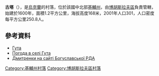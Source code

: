 {{coord|49|25|37|N|30|49|47|E|scale:30000|display=title}}

'''古塔'''（{{lang-uk|Гута}}），是[[烏克蘭|烏克蘭]]的村落，位於該國中北部[[基輔州|基輔州]]，由[[博胡斯拉夫區|博胡斯拉夫區]]負責管轄，始建於1600年，面積1.2平方公里，海拔高度168米，2001年人口301，人口密度每平方公里250.8人。

==參考資料==
* [http://w1.c1.rada.gov.ua/pls/z7502/A005?rdat1=16.05.2012&rf7571=15140 Гута]{{dead link|date=2017年12月 |bot=InternetArchiveBot |fix-attempted=yes }}
* [http://weather.in.ua/ua/kievskaja/6241 Погода в селі Гута] {{Wayback|url=http://weather.in.ua/ua/kievskaja/6241 |date=20170615215914 }}
* [http://boguslav-rda.gov.ua/index.php?option=com_content&view=article&id=349 Дмитренки на сайті Богуславської РДА]{{Wayback|url=http://boguslav-rda.gov.ua/index.php?option=com_content&view=article&id=349 |date=20160304185456 }}

{{DEFAULTSORT:Гута}}
[[Category:基輔州村落|Category:基輔州村落]]
[[Category:博胡斯拉夫區村落|Category:博胡斯拉夫區村落]]


{{Kiev-geo-stub}}